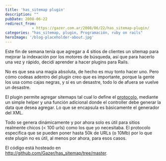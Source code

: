 ```yaml
---
title: 'has_sitemap plugin'
description: ""
pubDate: 2008-06-22
redirect_from: 
            - https://gazer.com.ar/2008/06/22/has_sitemap-plugin/
categories: "has_sitemap, plugin, Programación, ruby on rails"
heroImage: '/blog-placeholder-about.jpg'
---
```

Este fin de semana tenía que agregar a 4 sitios de clientes un sitemap para mejorar la indexación por los motores de búsqueda, así que para hacerlo una vez y rápido, decidí aprender a hacer plugins para Rails.

No es que sea una magia absoluta, de hecho es muy tonto hacer uno. Pero cómo codeas adentro del plugin creo que es importante, porque la gente los usa como cajas negras, y si es un desastre, todo lo de afuera se vuelve un desastre.

El plugin permite agregar sitemaps tal cual lo define el [protocolo](http://www.sitemaps.org/protocol.php), mediante un simple helper y una función adicional donde el controller debe generar la data que desea agregar. Lo que se encapsula es básicamente el generador del XML.

Todo se genera dinámicamente y por ahora solo es útil para sitios realmente chicos (&lt; 100 urls) como los que yo necesitaba. El protocolo especifica que se pueden poner hasta 50k de URLs (o 10Mb) por lo que este plugin no es útil, al menos por ahora, para esos casos.

El código está hosteado en <http://github.com/Gazer/has_sitemap/tree/master>.
